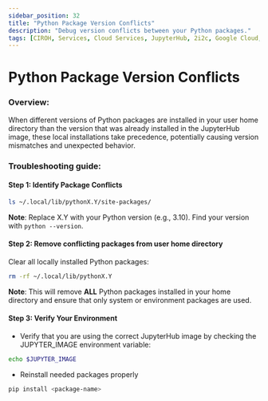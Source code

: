 ```yaml
---
sidebar_position: 32
title: "Python Package Version Conflicts"
description: "Debug version conflicts between your Python packages."
tags: [CIROH, Services, Cloud Services, JupyterHub, 2i2c, Google Cloud, Education]
---
```


<!--
    SIDEBAR POSITION INDEXING
    00-09: Base-level information
    10-19: Integrations with outside cloud providers
    20-29: Custom image information
    30-39: Miscellaneous/Troubleshooting
-->

# Python Package Version Conflicts

### Overview:

When different versions of Python packages are installed in your user home directory than the version that was already installed in the JupyterHub image, these local installations take precedence, potentially causing version mismatches and unexpected behavior.

### Troubleshooting guide:

#### Step 1: Identify Package Conflicts
```bash
ls ~/.local/lib/pythonX.Y/site-packages/
```
**Note**: Replace X.Y with your Python version (e.g., 3.10). Find your version with `python --version`.

#### Step 2: Remove conflicting packages from user home directory

Clear all locally installed Python packages:

```bash
rm -rf ~/.local/lib/pythonX.Y
```
**Note**: This will remove **ALL** Python packages installed in your home directory and ensure that only system or environment packages are used.

#### Step 3: Verify Your Environment
- Verify that you are using the correct JupyterHub image by checking the JUPYTER_IMAGE environment variable:

```bash
echo $JUPYTER_IMAGE
```
- Reinstall needed packages properly
```bash
pip install <package-name>
```
